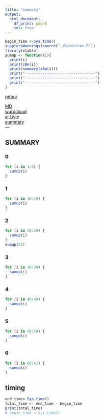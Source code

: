 ```yaml
---
title: "summary"
output:
  html_document:
    df_print: paged
    toc: true
---
```


```r
begin_time <-Sys.time()
suppressWarnings(source("./R/sources.R"))
library(vtable)
sumup <- function(i){
  print(i)
  print(z0n(i))
  print(summary(z0u(i)))
  print("--------------------------------")
  print("--------------------------------")
  print("--------------------------------")
}
```


[retour](./../index.html)  

<!-- -->
[MD](./allListe.Rmd)  
[wordcloud](./wordcloud.html)  
[allListe](./allListe.html)  
[summary](./summary.html)  
---

## SUMMARY

### 0
```r
for (i in 1:9) {
  sumup(i)
}
```

### 1
```r
for (i in 10:19) {
  sumup(i)
}
```

### 2
```r
for (i in 20:29) {
  sumup(i)
}
sumup(62)
```

### 3
```r
for (i in 30:39) {
  sumup(i)
}
```

### 4
```r
for (i in 40:49) {
  sumup(i)
}
```

### 5
```r
for (i in 50:59) {
  sumup(i)
}
```

### 6
```r
for (i in 60:61) {
  sumup(i)
}
```



## timing 
```r
end_time<-Sys.time()
total_time <- end_time - begin_time
print(total_time)
# begin_time <-Sys.time()
```
